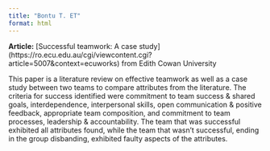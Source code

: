 ```yaml
---
title: "Bontu T. ET"
format: html
---
```


**Article:** [Successful teamwork: A case study] (https://ro.ecu.edu.au/cgi/viewcontent.cgi?article=5007&context=ecuworks) from Edith Cowan University


This paper is a literature review on effective teamwork as well as a case study between two teams to compare attributes from the literature. The criteria for success identified were commitment to team success & shared goals, interdependence, interpersonal skills, open communication & positive feedback, appropriate team composition, and commitment to team processes, leadership & accountability. The team that was successful exhibited all attributes found, while the team that wasn't successful, ending in the group disbanding, exhibited faulty aspects of the attributes. 
